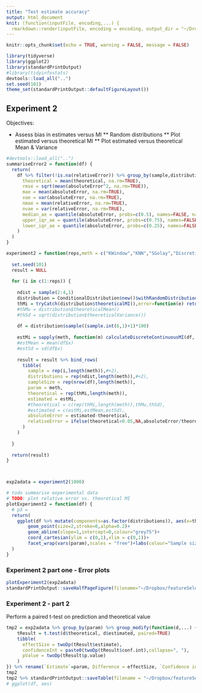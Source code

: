 ```yaml
---
title: "Test estimate accuracy"
output: html_document
knit: (function(inputFile, encoding,...) {
  rmarkdown::render(inputFile, encoding = encoding, output_dir = "~/Dropbox/featureSelection/tidyinfostats") })
---
```


```r
knitr::opts_chunk$set(echo = TRUE, warning = FALSE, message = FALSE)
```

```r
library(tidyverse)
library(ggplot2)
library(standardPrintOutput)
#library(tidyinfostats)
devtools::load_all("..")
set.seed(101)
theme_set(standardPrintOutput::defaultFigureLayout())
```




## Experiment 2

Objectives:

* Assess bias in estimates versus MI
** Random distributions
** Plot estimated versus theoretical MI
** Plot estimated versus theoretical Mean & Variance



```r
#devtools::load_all("..")
summariseError2 = function(df) {
  return(
    df %>% filter(!is.na(relativeError)) %>% group_by(sample,distributions,param) %>% summarise(
      theoretical = mean(theoretical, na.rm=TRUE),
      rmse = sqrt(mean(absoluteError^2, na.rm=TRUE)),
      mae = mean(absoluteError, na.rm=TRUE),
      vae = var(absoluteError, na.rm=TRUE),
      nmae = mean(relativeError, na.rm=TRUE),
      nvae = var(relativeError, na.rm=TRUE),
      median_ae = quantile(absoluteError, probs=c(0.5), names=FALSE, na.rm=TRUE),
      upper_iqr_ae = quantile(absoluteError, probs=c(0.75), names=FALSE, na.rm=TRUE),
      lower_iqr_ae = quantile(absoluteError, probs=c(0.25), names=FALSE, na.rm=TRUE)
    )
  )
}

experiment2 = function(reps,meth = c("KWindow","KNN","SGolay","DiscretiseByRank","DiscretiseByValue","Compression")) {
  
  set.seed(101)
  result = NULL
  
  for (i in c(1:reps)) {
    
    ndist = sample(2:4,1)
    distribution = ConditionalDistribution$new()$withRandomDistributions(ndist)
    thMi = tryCatch(distribution$theoreticalMI(),error=function(e) return(NA))
    #thMu = distribution$theoreticalMean()
    #thSd = sqrt(distribution$theoreticalVariance())
    
    df = distribution$sample((sample.int(6,1)+1)*100)
    
    estMi = sapply(meth, function(m) calculateDiscreteContinuousMI(df, vars(y), x, method = m) %>% pull(I))
    #estMean = mean(df$x)
    #estSd = sd(df$x)
    
    result = result %>% bind_rows(
      tibble(
        sample = rep(i,length(meth)),#+2),
        distributions = rep(ndist,length(meth)),#+2),
        sampleSize = rep(nrow(df),length(meth)),
        param = meth,
        theoretical = rep(thMi,length(meth)),
        estimated = estMi,
        #theoretical = c(rep(thMi,length(meth)),thMu,thSd),
        #estimated = c(estMi,estMean,estSd),
        absoluteError = estimated-theoretical,
        relativeError = ifelse(theoretical<0.05,NA,absoluteError/theoretical)
      )
    )
    
  }
  
  return(result)
}



exp2adata = experiment2(1000)

```

```r
# todo summarise experimental data
# TODO: plot relative error vs. theoretical MI
plotExperiment2 = function(df) {
  # p3 = 
  return(
    ggplot(df %>% mutate(components=as.factor(distributions)), aes(x=theoretical,y=estimated,colour=as.factor(sampleSize)))+
  		geom_point(size=2,stroke=0,alpha=0.2)+
  		geom_abline(slope=1,intercept=0,colour="grey75")+
  		coord_cartesian(ylim = c(0,1),xlim = c(0,1))+
    	facet_wrap(vars(param),scales = "free")+labs(colour="Sample size")
  )
}
```

### Experiment 2 part one - Error plots

```r
plotExperiment2(exp2adata)
standardPrintOutput::saveHalfPageFigure(filename="~/Dropbox/featureSelection/mutinfo/errorEstimatesVsTheoretical")
```

### Experiment 2 - part 2 

Perform a paired t-test on prediction and theoretical value

```r
tmp2 = exp2adata %>% group_by(param) %>% group_modify(function(d,...) {
    tResult = t.test(d$theoretical, d$estimated, paired=TRUE)
    tibble(
      effectSize = twoDp(tResult$estimate),
      confidenceInt = paste0(twoDp(tResult$conf.int),collapse=", "),
      pValue = twoDp(tResult$p.value)
    )
}) %>% rename(`Estimate`=param, Difference = effectSize, `Confidence interval`=confidenceInt, `P value` = pValue ) %>% ungroup() %>% standardPrintOutput::mergeCells() 
tmp2
tmp2 %>% standardPrintOutput::saveTable(filename = "~/Dropbox/featureSelection/mutinfo/adjustedError2")
# ggplot(df, aes)
```

